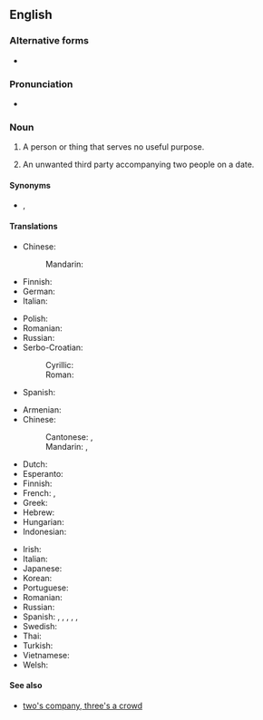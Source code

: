 ==English==

===Alternative forms===
* {{alter|en|3rd wheel}}

===Pronunciation===
* {{audio|en|En-au-third wheel.ogg|Audio (AU)}}

===Noun===
{{en-noun}}

# {{lb|en|idiomatic}} A person or thing that serves no useful purpose.
# {{lb|en|idiomatic}} An unwanted third party accompanying two people on a date.

====Synonyms====
* {{l|en|fifth wheel}}, {{l|en|gooseberry}} {{qualifier|British}}

====Translations====
{{trans-top|person or thing that serves no useful purpose}}
* Chinese:
*: Mandarin: {{t-needed|cmn}}
* Finnish: {{t+|fi|painolasti}}
* German: {{t|de|fünftes Rad am Wagen|n}}
* Italian: {{t|it|ultima ruota del carro|f}}
{{trans-mid}}
* Polish: {{t+|pl|piąte koło u wozu|n}}
* Romanian: {{t|ro|a cincea roată la căruță|f}}
* Russian: {{t+|ru|третий лишний|sc=Cyrl}}
* Serbo-Croatian:
*: Cyrillic: {{t|sh|тринаесто прасе}}
*: Roman: {{t|sh|trinaesto prase}}
* Spanish:
{{trans-bottom}}

{{trans-top|unwanted third party accompanying two people on a date}}
* Armenian: {{t-needed|hy}}
* Chinese:
*: Cantonese: {{t|yue|電燈膽}}, {{t|yue|电灯胆|tr=din6 dang1 daam2}}
*: Mandarin: {{t+|cmn|電燈泡|sc=Hani}}, {{t+|cmn|电灯泡|tr=diàndēngpào|sc=Hani}}
* Dutch: {{t-needed|nl}}
* Esperanto: {{t-needed|eo}}
* Finnish: {{t+|fi|kolmas pyörä}}
* French: {{t+|fr|tenir la chandelle}}, {{t+|fr|cinquième roue du carrosse|f}}
* Greek: {{t-needed|el}}
* Hebrew: {{t|he|גלגל שלישי|m|tr=galgál shlishí}}
* Hungarian: {{t+|hu|gyertyatartó}}
* Indonesian: {{t+|id|obat nyamuk}}
{{trans-mid}}
* Irish: {{t|ga|éan corr|m}}
* Italian: {{t|it|terzo incomodo}}
* Japanese: {{t-needed|ja}}
* Korean: {{t-needed|ko}}
* Portuguese: {{t+|pt|vela|f}}
* Romanian: {{t-needed|ro}}
* Russian: {{t+|ru|тре́тий ли́шний|m}}
* Spanish: {{t|es|sujetavelas|m|f}} {{qualifier|Spain}}, {{t|es|mal tercio|m}} {{qualifier|Mexico}}, {{t+|es|sapo|m}} {{qualifier|Cuba}}, {{t+|es|violinista|m|f}} {{qualifier|Latin America}}, {{t|es|chaperón}}, {{t+|es|paleta}}
* Swedish: {{t|sv|tredje hjul|n}}
* Thai: {{t-needed|th}}
* Turkish: {{t-needed|tr}}
* Vietnamese: {{t-needed|vi}}
* Welsh: {{t|cy|olwyn sbâr|f}}
{{trans-bottom}}

====See also====
* [[two's company, three's a crowd]]

{{c|en|People}}
